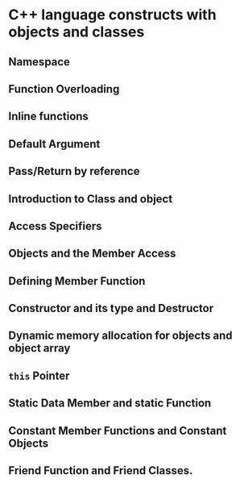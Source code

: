 # C++ language constructs with objects and classes

## Namespace

## Function Overloading

## Inline functions

## Default Argument

## Pass/Return by reference

## Introduction to Class and object

## Access Specifiers

## Objects and the Member Access

## Defining Member Function

## Constructor and its type and Destructor

## Dynamic memory allocation for objects and object array

## `this` Pointer

## Static Data Member and static Function

## Constant Member Functions and Constant Objects

## Friend Function and Friend Classes.
